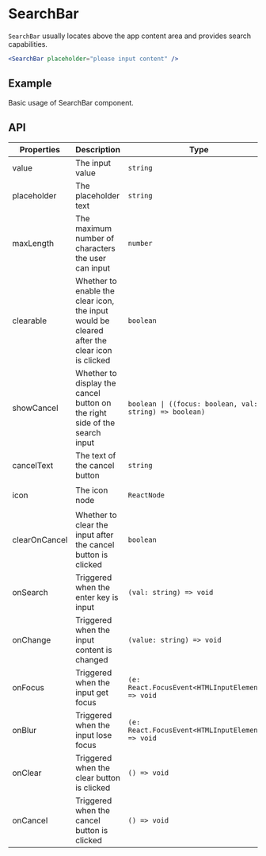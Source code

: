 # SearchBar

`SearchBar` usually locates above the app content area and provides search capabilities.

```jsx
<SearchBar placeholder="please input content" />
```

## Example

Basic usage of SearchBar component.

<Demo src="../../components/search-bar/demo/Example.tsx" />

## API

Properties | Description | Type | Default
-----------|-------------|------|--------
| value | The input value | `string` | - |
| placeholder | The placeholder text | `string` | - |
| maxLength | The maximum number of characters the user can input | `number` | - |
| clearable | Whether to enable the clear icon, the input would be cleared after the clear icon is clicked | `boolean` | `true` |
| showCancel | Whether to display the cancel button on the right side of the search input | `boolean \| ((focus: boolean, val: string) => boolean)` | `false` |
| cancelText | The text of the cancel button | `string` | `'cancel'` |
| icon | The icon node | `ReactNode` | `<Icon type="search" />` |
| clearOnCancel | Whether to clear the input after the cancel button is clicked | `boolean` | `true` |
| onSearch | Triggered when the enter key is input | `(val: string) => void` | - |
| onChange | Triggered when the input content is changed | `(value: string) => void` | - |
| onFocus | Triggered when the input get focus | `(e: React.FocusEvent<HTMLInputElement>) => void` | - |
| onBlur | Triggered when the input lose focus | `(e: React.FocusEvent<HTMLInputElement>) => void` | - |
| onClear | Triggered when the clear button is clicked | `() => void` | - |
| onCancel | Triggered when the cancel button is clicked | `() => void` | - |

